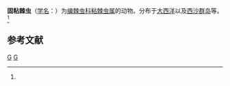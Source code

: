 {{Speciesbox
| genus = Acanthocolla
| species = solidissima
| authority = (Popofsky, 1905)<ref name='id8904'>{{cite web| url =http://www.bioinfo.cn/db05/BjdwSpecies.php?action=view&id=8904| title =固粘棘虫| work =《中国动物物种编目数据库》| publisher =中国科学院微生物研究所| author =中国科学院动物研究所| accessdate =2009-04-16| deadurl =yes| archiveurl =https://web.archive.org/web/20160305044519/http://www.bioinfo.cn/db05/BjdwSpecies.php?action=view&id=8904| archivedate =2016-03-05}}</ref>
}}

'''固粘棘虫'''（[[学名|学名]]：{{lang|la|''Acanthocolla solidissima''}}）为[[编棘虫科|编棘虫科]][[粘棘虫属|粘棘虫属]]的动物。分布于[[大西洋|大西洋]]以及[[西沙群岛|西沙群岛]]等。<ref name='id8904'/>

== 参考文献 ==
{{reflist}}

{{Taxonbar|from=Q10925896}}

[[Category:粘棘虫属|G]]
[[Category:1905年描述的动物|G]]


{{Cnidarian-stub}}